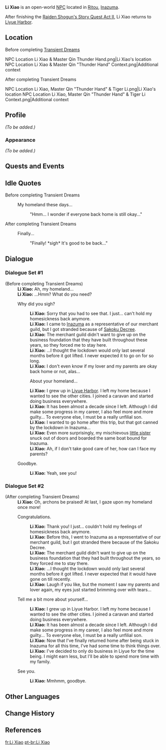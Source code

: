 {{Meta
<!-- REMOVE THIS TEMPLATE AFTER ADDING MISSING INFO -->
|missing_NPC_profile  = yes
}}
{{Character Infobox
|type             = Open-World NPC
|image            = NPC Li Xiao.png
|region           = Liyue
|location         = Inazuma
|location2        = Liyue
|title            = Merchant
|sibling          = Tiger Li
}}
'''Li Xiao''' is an open-world [[NPC]] located in [[Ritou]], [[Inazuma]].

After finishing the [[Imperatrix Umbrosa Chapter|Raiden Shogun's Story Quest Act II]], Li Xiao returns to [[Liyue Harbor]].

==Location==
;Before completing [[Transient Dreams]]
<gallery>
NPC Location Li Xiao & Master Qin Thunder Hand.png|Li Xiao's location
NPC Location Li Xiao & Master Qin "Thunder Hand" Context.png|Additional context
</gallery>
;After completing Transient Dreams
<gallery>
NPC Location Li Xiao, Master Qin "Thunder Hand" & Tiger Li.png|Li Xiao's location
NPC Location Li Xiao, Master Qin "Thunder Hand" & Tiger Li Context.png|Additional context
</gallery>

==Profile==
<!-- detailed story/lore information goes here -->
''(To be added.)''

===Appearance===
''(To be added.)''

==Quests and Events==
{{Quests and Events}}

==Idle Quotes==
;Before completing Transient Dreams
{{Dialogue Start}}
: {{DIcon|Idle}} My homeland these days...
:: {{A|VO Li Xiao 01.ogg}} "Hmm... I wonder if everyone back home is still okay..."
{{Dialogue End}}

;After completing Transient Dreams
{{Dialogue Start}}
: {{DIcon|Idle}} Finally...
:: {{A|VO Li Xiao 02.ogg}} "Finally! *sigh* It's good to be back..."
{{Dialogue End}}

==Dialogue==
===Dialogue Set #1===
{{Dialogue Start}}
;(Before completing Transient Dreams)
:'''Li Xiao:''' Ah, my homeland...
:'''Li Xiao:''' ...Hmm? What do you need?
:{{DIcon}} Why did you sigh?
::'''Li Xiao:''' Sorry that you had to see that. I just... can't hold my homesickness back anymore.
::'''Li Xiao:''' I came to [[Inazuma]] as a representative of our merchant guild, but I got stranded because of [[Sakoku Decree]].
::'''Li Xiao:''' The merchant guild didn't want to give up on the business foundation that they have built throughout these years, so they forced me to stay here.
::'''Li Xiao:''' ...I thought the lockdown would only last several months before it got lifted. I never expected it to go on for so long.
::'''Li Xiao:''' I don't even know if my lover and my parents are okay back home or not, alas...
::{{DIcon}} About your homeland...
::'''Li Xiao:''' I grew up in [[Liyue Harbor]]. I left my home because I wanted to see the other cities. I joined a caravan and started doing  business everywhere.
::'''Li Xiao:''' It has been almost a decade since I left. Although I did make some progress in my career, I also feel more and more guilty... To everyone else, I must be a really unfilial son.
::'''Li Xiao:''' I wanted to go home after this trip, but that got canned by the lockdown in Inazuma...
::'''Li Xiao:''' Even more surprisingly, my mischievous [[Tiger Li|little sister]] snuck out of doors and boarded the same boat bound for Inazuma.
::'''Li Xiao:''' Ah, if I don't take good care of her, how can I face my parents?
:{{DIcon}} Goodbye.
::'''Li Xiao:''' Yeah, see you!
{{Dialogue End}}

===Dialogue Set #2===
{{Dialogue Start}}
;(After completing Transient Dreams)
:'''Li Xiao:''' Oh, archons be praised! At last, I gaze upon my homeland once more!
:{{DIcon}} Congratulations.
::'''Li Xiao:''' Thank you! I just... couldn't hold my feelings of homesickness back anymore.
::'''Li Xiao:''' Before this, I went to Inazuma as a representative of our merchant guild, but I got stranded there because of the Sakoku Decree.
::'''Li Xiao:''' The merchant guild didn't want to give up on the business foundation that they had built throughout the years, so they forced me to stay there.
::'''Li Xiao:''' ...I thought the lockdown would only last several months before it got lifted. I never expected that it would have gone on till recently.
::'''Li Xiao:''' Laugh if you like, but the moment I saw my parents and lover again, my eyes just started brimming over with tears...
:{{DIcon}} Tell me a bit more about yourself...
::'''Li Xiao:''' I grew up in Liyue Harbor. I left my home because I wanted to see the other cities. I joined a caravan and started doing business everywhere.
::'''Li Xiao:''' It has been almost a decade since I left. Although I did make some progress in my career, I also feel more and more guilty... To everyone else, I must be a really unfilial son.
::'''Li Xiao:''' Now that I've finally returned home after being stuck in Inazuma for all this time, I've had some time to think things over.
::'''Li Xiao:''' I've decided to only do business in Liyue for the time being. I might earn less, but I'll be able to spend more time with my family.
:{{DIcon}} See you.
::'''Li Xiao:''' Mmhmm, goodbye.
{{Dialogue End}}

==Other Languages==
{{Other Languages
|default_hidden = 1
|en      = Li Xiao
|zhs     = 李晓
|zhs_rm  = Lǐ Xiǎo
|zht     = 李曉
|zht_rm  = Lǐ Xiǎo
|ja      = 李暁
|ja_rm   = Rigyou{{Assumed}}
|ko      = 이효
|ko_rm   = I Hyo
|es      = Li Xiao
|fr      = Li Xiao
|ru      = Ли Сяо
|th      = Li Xiao
|vi      = Li Xiao
|de      = Li Xiao
|id      = Li Xiao
|pt      = Li Xiao
|tr      = Li Xiao
|it      = Li Xiao
}}

==Change History==
{{Change History|2.0}}

==References==
{{Reflist}}

[[fr:Li Xiao]]
[[pt-br:Li Xiao]]